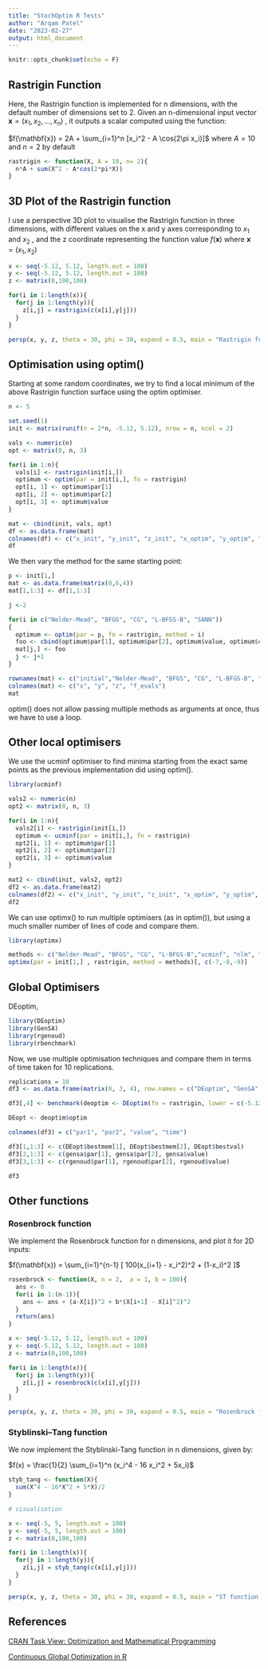 ```yaml
---
title: "StochOptim R Tests"
author: "Arqam Patel"
date: "2023-02-27"
output: html_document
---
```


```r
knitr::opts_chunk$set(echo = F)

```

## Rastrigin Function

Here, the Rastrigin function is implemented for n dimensions, with the default number of dimensions set to 2. Given an n-dimensional input vector $\mathbf{x} = (x_1, x_2, ..., x_n)$ , it outputs a scalar computed using the function:

$f(\mathbf{x}) = 2A + \sum_{i=1}^n [x_i^2 - A \cos(2\pi x_i)]$ where $A = 10$ and $n =2$ by default

```r
rastrigin <- function(X, A = 10, n= 2){
  n*A + sum(X^2 - A*cos(2*pi*X))
}
```

## 3D Plot of the Rastrigin function

I use a perspective 3D plot to visualise the Rastrigin function in three dimensions, with different values on the x and y axes corresponding to $x_1$ and $x_2$ , and the z coordinate representing the function value $f(\mathbf{x})$ where $\mathbf{x} = (x_1, x_2)$


```r

x <- seq(-5.12, 5.12, length.out = 100)
y <- seq(-5.12, 5.12, length.out = 100)
z <- matrix(0,100,100)

for(i in 1:length(x)){
  for(j in 1:length(y)){
    z[i,j] = rastrigin(c(x[i],y[j]))
  }
}

persp(x, y, z, theta = 30, phi = 30, expand = 0.5, main = "Rastrigin function 3D plot", cex.main =.8, col = "lightblue")
```

## Optimisation using optim()

Starting at some random coordinates, we try to find a local minimum of the above Rastrigin function surface using the optim optimiser.


```r

n <- 5

set.seed(1)
init <- matrix(runif(n = 2*n, -5.12, 5.12), nrow = n, ncol = 2)

vals <- numeric(n)
opt <- matrix(0, n, 3)

for(i in 1:n){
  vals[i] <- rastrigin(init[i,])
  optimum <- optim(par = init[i,], fn = rastrigin)
  opt[i, 1] <- optimum$par[1]
  opt[i, 2] <- optimum$par[2]
  opt[i, 3] <- optimum$value
}

mat <- cbind(init, vals, opt)
df <- as.data.frame(mat)
colnames(df) <- c("x_init", "y_init", "z_init", "x_optim", "y_optim", "z_optim")
df


```

We then vary the method for the same starting point:

```r
p <- init[1,]
mat <- as.data.frame(matrix(0,6,4))
mat[1,1:3] <- df[1,1:3]

j <-2

for(i in c("Nelder-Mead", "BFGS", "CG", "L-BFGS-B", "SANN"))
{
  optimum <- optim(par = p, fn = rastrigin, method = i)
  foo <- cbind(optimum$par[1], optimum$par[2], optimum$value, optimum$counts[1])
  mat[j,] <- foo
  j <- j+1
}

rownames(mat) <- c("initial","Nelder-Mead", "BFGS", "CG", "L-BFGS-B", "SANN")
colnames(mat) <- c("x", "y", "z", "f_evals") 
mat

```

optim() does not allow passing multiple methods as arguments at once, thus we have to use a loop.

## Other local optimisers

We use the ucminf optimiser to find minima starting from the exact same points as the previous implementation did using optim(). 

```r
library(ucminf)
```

```r

vals2 <- numeric(n)
opt2 <- matrix(0, n, 3)

for(i in 1:n){
  vals2[i] <- rastrigin(init[i,])
  optimum <- ucminf(par = init[i,], fn = rastrigin)
  opt2[i, 1] <- optimum$par[1]
  opt2[i, 2] <- optimum$par[2]
  opt2[i, 3] <- optimum$value
}

mat2 <- cbind(init, vals2, opt2)
df2 <- as.data.frame(mat2)
colnames(df2) <- c("x_init", "y_init", "z_init", "x_optim", "y_optim", "z_optim")
df2

```

We can use optimx() to run multiple optimisers (as in optim()), but using a much smaller number of lines of code and compare them.

```r
library(optimx)
```

```r
methods <- c("Nelder-Mead", "BFGS", "CG", "L-BFGS-B","ucminf", "nlm", "nlminb")
optimx(par = init[1,] , rastrigin, method = methods)[, c(-7,-8,-9)]

```



## Global Optimisers

DEoptim, 

```r
library(DEoptim)
library(GenSA)
library(rgenoud)
library(rbenchmark)
```

Now, we use multiple optimisation techniques and compare them in terms of time taken for 10 replications.

```r

replications = 10
df3 <- as.data.frame(matrix(0, 3, 4), row.names = c("DEoptim", "GenSA", "genoud"))

df3[,4] <- benchmark(deoptim <- DEoptim(fn = rastrigin, lower = c(-5.12,-5.12), upper = c(5.12, 5.12), control = DEoptim.control(trace = F)), gensa <- GenSA(fn = rastrigin, lower = c(-5.12,-5.12), upper = c(5.12, 5.12)), rgenoud <- genoud(fn = rastrigin, nvars =2) , columns = "elapsed", replications = 10)

DEopt <- deoptim$optim

colnames(df3) = c("par1", "par2", "value", "time")

df3[1,1:3] <- c(DEopt$bestmem[1], DEopt$bestmem[2], DEopt$bestval) 
df3[2,1:3] <- c(gensa$par[1], gensa$par[2], gensa$value)
df3[3,1:3] <- c(rgenoud$par[1], rgenoud$par[2], rgenoud$value)

```

```r
df3
```

## Other functions


### Rosenbrock function

We implement the Rosenbrock function for n dimensions, and plot it for 2D inputs:

$f(\mathbf{x}) = \sum_{i=1}^{n-1} [ 100(x_{i+1} - x_i^2)^2 + (1-x_i)^2 ]$ 


```r
rosenbrock <- function(X, n = 2,  a = 1, b = 100){
  ans <- 0
  for(i in 1:(n-1)){
    ans <- ans + (a-X[i])^2 + b*(X[i+1] - X[i]^2)^2
  }
  return(ans)
}


```

```r

x <- seq(-5.12, 5.12, length.out = 100)
y <- seq(-5.12, 5.12, length.out = 100)
z <- matrix(0,100,100)

for(i in 1:length(x)){
  for(j in 1:length(y)){
    z[i,j] = rosenbrock(c(x[i],y[j]))
  }
}

persp(x, y, z, theta = 30, phi = 30, expand = 0.5, main = "Rosenbrock function 3D plot", cex.main =.8, col = "lightblue")


```

### Styblinski–Tang function

We now implement the Styblinski-Tang function in n dimensions, given by:

$f(x) = \frac{1}{2} \sum_{i=1}^n (x_i^4 - 16 x_i^2 + 5x_i)$


```r

styb_tang <- function(X){
  sum(X^4 - 16*X^2 + 5*X)/2
}

```

```r
# visualisation

x <- seq(-5, 5, length.out = 100)
y <- seq(-5, 5, length.out = 100)
z <- matrix(0,100,100)

for(i in 1:length(x)){
  for(j in 1:length(y)){
    z[i,j] = styb_tang(c(x[i],y[j]))
  }
}

persp(x, y, z, theta = 30, phi = 30, expand = 0.5, main = "ST function 3D plot", cex.main =.8, col = "lightblue")
```

## References
[CRAN Task View: Optimization and Mathematical Programming](https://cran.r-project.org/web/views/Optimization.html)

[Continuous Global Optimization in R](https://www.jstatsoft.org/article/view/v060i06)
[]()
